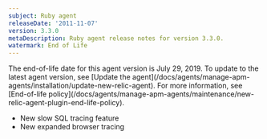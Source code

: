 ```yaml
---
subject: Ruby agent
releaseDate: '2011-11-07'
version: 3.3.0
metaDescription: Ruby agent release notes for version 3.3.0.
watermark: End of Life
---
```


<Callout variant="important">
  The end-of-life date for this agent version is July 29, 2019. To update to the latest agent version, see [Update the agent](/docs/agents/manage-apm-agents/installation/update-new-relic-agent). For more information, see [End-of-life policy](/docs/agents/manage-apm-agents/maintenance/new-relic-agent-plugin-end-life-policy).
</Callout>

* New slow SQL tracing feature
* New expanded browser tracing
